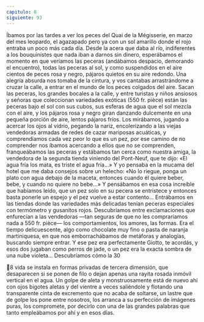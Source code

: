 ```yaml
---
capitulo: 8
siguiente: 93
---
```


Íbamos por las tardes a ver los peces del Quai de la Mégisserie, en marzo del
mes leopardo, el agazapado pero ya con un sol amarillo donde el rojo entraba un
poco más cada día. Desde la acera que daba al río, indiferentes a los bouquinistes
que nada iban a darnos sin dinero, esperábamos el momento en que veríamos las
peceras (andábamos despacio, demorando el encuentro), todas las peceras al sol,
y como suspendidos en el aire cientos de peces rosa y negro, pájaros quietos en
su aire redondo. Una alegría absurda nos tomaba de la cintura, y vos cantabas
arrastrándome a cruzar la calle, a entrar en el mundo de los peces colgados del
aire.
Sacan las peceras, los grandes bocales a la calle, y entre turistas y niños
ansiosos y señoras que coleccionan variedades exóticas (550 fr. pièce) están las
peceras bajo el sol con sus cubos, sus esferas de agua que el sol mezcla con el
aire, y los pájaros rosa y negro giran danzando dulcemente en una pequeña
porción de aire, lentos pájaros fríos. Los mirábamos, jugando a acercar los ojos al
vidrio, pegando la nariz, encolerizando a las viejas vendedoras armadas de redes
de cazar mariposas acuáticas, y comprendíamos cada vez peor lo que es un pez,
por ese camino de no comprender nos íbamos acercando a ellos que no se
comprenden, franqueábamos las peceras y estábamos tan cerca como nuestra
amiga, la vendedora de la segunda tienda viniendo del Pont-Neuf, que te dijo:
«El agua fría los mata, es triste el agua fría...» Y yo pensaba en la mucama del
hotel que me daba consejos sobre un helecho: «No lo riegue, ponga un plato con
agua debajo de la maceta, entonces cuando él quiere beber, bebe, y cuando no
quiere no bebe...» Y pensábamos en esa cosa increíble que habíamos leído, que
un pez solo en su pecera se entristece y entonces basta ponerle un espejo y el pez
vuelve a estar contento...
Entrábamos en las tiendas donde las variedades más delicadas tenían peceras
especiales con termómetro y gusanitos rojos. Descubríamos entre exclamaciones
que enfurecían a las vendedoras —tan seguras de que no les compraríamos nada
a 550 fr. pièce— los comportamientos, los amores, las formas. Era el tiempo
delicuescente, algo como chocolate muy fino o pasta de naranja martiniquesa, en
que nos emborrachábamos de metáforas y analogías, buscando siempre entrar. Y
ese pez era perfectamente Giotto, te acordás, y esos dos jugaban como perros de
jade, o un pez era la exacta sombra de una nube violeta... Descubríamos cómo la
30

8
vida se instala en formas privadas de tercera dimensión, que desaparecen si se
ponen de filo o dejan apenas una rayita rosada inmóvil vertical en el agua. Un
golpe de aleta y monstruosamente está de nuevo ahí con ojos bigotes aletas y del
vientre a veces saliéndole y flotando una transparente cinta de excremento que
no acaba de soltarse, un lastre que de golpe los pone entre nosotros, los arranca a
su perfección de imágenes puras, los compromete, por decirlo con una de las
grandes palabras que tanto empleábamos por ahí y en esos días.
